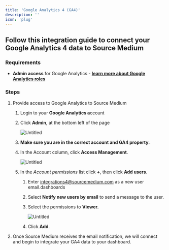 ```yaml
---
title: 'Google Analytics 4 (GA4)'
description: ''
icon: 'plug'
---
```


## Follow this integration guide to connect your Google Analytics 4 data to Source Medium

### Requirements

- **Admin access** for Google Analytics - [**learn more about Google Analytics roles**](https://support.google.com/analytics/answer/9305587?hl=en)

### Steps

1. Provide access to Google Analytics to Source Medium
    1. Login to your **Google Analytics a**ccount
    2. Click **Admin**, at the bottom left of the page
        
        ![Untitled](/images/article-imgs/ga4-integration/Untitled.png)
        
    3. **Make sure you are in the correct account and GA4 property.**
    4. In the Account column, click **Access Management**.
        
        ![Untitled](/images/article-imgs/ga4-integration/Untitled1.png)
        
    5. In the *Account permissions* list click **+**, then click **Add users**.
        1. Enter  [](https://www.notion.so/ga-sourceMedium-1b424f6a28a64b1292c068cf7a10040c?pvs=21)integrations4@sourcemedium.com as a new user email.dashboards
        2. Select **Notify new users by email** to send a message to the user.
        3. Select the permissions to **Viewer.**
            
            ![Untitled](/images/article-imgs/ga4-integration/Untitled2.png)
            
        4. Click **Add**. 
2. Once Source Medium receives the email notification, we will connect and begin to integrate your GA4 data to your dashboard.
